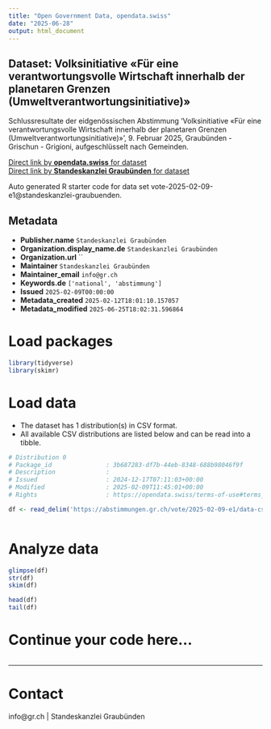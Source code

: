 ```yaml
---
title: "Open Government Data, opendata.swiss"
date: "2025-06-28"
output: html_document
---
```


## Dataset: Volksinitiative «Für eine verantwortungsvolle Wirtschaft innerhalb der planetaren Grenzen (Umweltverantwortungsinitiative)»

Schlussresultate der eidgenössischen Abstimmung 'Volksinitiative «Für eine verantwortungsvolle Wirtschaft innerhalb der planetaren Grenzen (Umweltverantwortungsinitiative)»', 9. Februar 2025, Graubünden - Grischun - Grigioni, aufgeschlüsselt nach Gemeinden.

[Direct link by **opendata.swiss** for dataset](https://opendata.swiss/de/dataset/volksinitiative-fur-eine-verantwortungsvolle-wirtschaft-innerhalb-der-planetaren-grenzen-umwelt)<br>
[Direct link by **Standeskanzlei Graubünden** for dataset](https://abstimmungen.gr.ch/vote/2025-02-09-e1/data)

Auto generated R starter code for data set vote-2025-02-09-e1@standeskanzlei-graubuenden.

## Metadata

- **Publisher.name** `Standeskanzlei Graubünden`
- **Organization.display_name.de** `Standeskanzlei Graubünden`
- **Organization.url** ``
- **Maintainer** `Standeskanzlei Graubünden`
- **Maintainer_email** `info@gr.ch`
- **Keywords.de** `['national', 'abstimmung']`
- **Issued** `2025-02-09T00:00:00`
- **Metadata_created** `2025-02-12T18:01:10.157057`
- **Metadata_modified** `2025-06-25T18:02:31.596864`


# Load packages

```r

library(tidyverse)
library(skimr)

```

# Load data

-   The dataset has 1 distribution(s) in CSV format.
-   All available CSV distributions are listed below and can be read into a tibble.

```r

# Distribution 0
# Package_id               : 3b687283-df7b-44eb-8348-688b98046f9f
# Description              : 
# Issued                   : 2024-12-17T07:11:03+00:00
# Modified                 : 2025-02-09T11:45:01+00:00
# Rights                   : https://opendata.swiss/terms-of-use#terms_by

df <- read_delim('https://abstimmungen.gr.ch/vote/2025-02-09-e1/data-csv')



```

# Analyze data

```r

glimpse(df)
str(df)
skim(df)

head(df)
tail(df)

```

# Continue your code here...

```r

```

------------------------------------------------------------------------

# Contact

info@gr.ch | Standeskanzlei Graubünden
